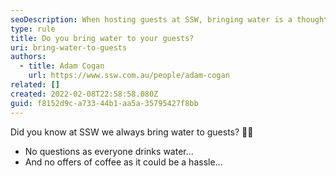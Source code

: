 ```yaml
---
seoDescription: When hosting guests at SSW, bringing water is a thoughtful gesture that sets the tone for a refreshing and hassle-free experience.
type: rule
title: Do you bring water to your guests?
uri: bring-water-to-guests
authors:
  - title: Adam Cogan
    url: https://www.ssw.com.au/people/adam-cogan
related: []
created: 2022-02-08T22:58:58.080Z
guid: f8152d9c-a733-44b1-aa5a-35795427f8bb
---
```


Did you know at SSW we always bring water to guests? 🥤💧

* No questions as everyone drinks water…
* And no offers of coffee as it could be a hassle…